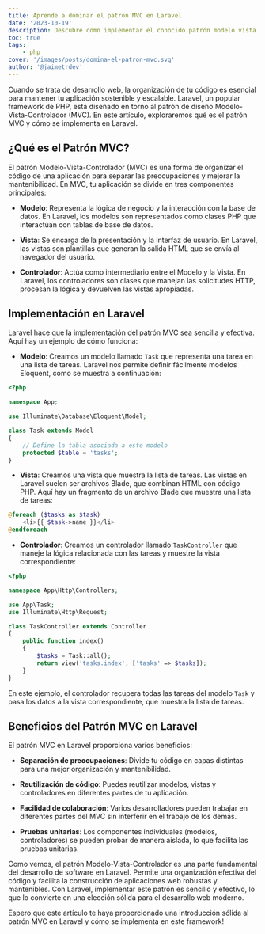 ```yaml
---
title: Aprende a dominar el patrón MVC en Laravel
date: '2023-10-19'
description: Descubre como implementar el conocido patrón modelo vista controlador en tus aplicaciones PHP con Laravel y convierte en un experto codeando.
toc: true
tags:
    - php
cover: '/images/posts/domina-el-patron-mvc.svg'
author: '@jaimetrdev'
---
```


Cuando se trata de desarrollo web, la organización de tu código es esencial para mantener tu aplicación sostenible y escalable. Laravel, un popular framework de PHP, está diseñado en torno al patrón de diseño Modelo-Vista-Controlador (MVC). En este artículo, exploraremos qué es el patrón MVC y cómo se implementa en Laravel.

## ¿Qué es el Patrón MVC?

El patrón Modelo-Vista-Controlador (MVC) es una forma de organizar el código de una aplicación para separar las preocupaciones y mejorar la mantenibilidad. En MVC, tu aplicación se divide en tres componentes principales:

-   **Modelo**: Representa la lógica de negocio y la interacción con la base de datos. En Laravel, los modelos son representados como clases PHP que interactúan con tablas de base de datos.

-   **Vista**: Se encarga de la presentación y la interfaz de usuario. En Laravel, las vistas son plantillas que generan la salida HTML que se envía al navegador del usuario.

-   **Controlador**: Actúa como intermediario entre el Modelo y la Vista. En Laravel, los controladores son clases que manejan las solicitudes HTTP, procesan la lógica y devuelven las vistas apropiadas.

## Implementación en Laravel

Laravel hace que la implementación del patrón MVC sea sencilla y efectiva. Aquí hay un ejemplo de cómo funciona:

-   **Modelo**: Creamos un modelo llamado `Task` que representa una tarea en una lista de tareas. Laravel nos permite definir fácilmente modelos Eloquent, como se muestra a continuación:

```php
<?php

namespace App;

use Illuminate\Database\Eloquent\Model;

class Task extends Model
{
    // Define la tabla asociada a este modelo
    protected $table = 'tasks';
}
```

-   **Vista**: Creamos una vista que muestra la lista de tareas. Las vistas en Laravel suelen ser archivos Blade, que combinan HTML con código PHP. Aquí hay un fragmento de un archivo Blade que muestra una lista de tareas:

```php
@foreach ($tasks as $task)
    <li>{{ $task->name }}</li>
@endforeach
```

-   **Controlador**: Creamos un controlador llamado `TaskController` que maneje la lógica relacionada con las tareas y muestre la vista correspondiente:

```php
<?php

namespace App\Http\Controllers;

use App\Task;
use Illuminate\Http\Request;

class TaskController extends Controller
{
    public function index()
    {
        $tasks = Task::all();
        return view('tasks.index', ['tasks' => $tasks]);
    }
}
```

En este ejemplo, el controlador recupera todas las tareas del modelo `Task` y pasa los datos a la vista correspondiente, que muestra la lista de tareas.

## Beneficios del Patrón MVC en Laravel

El patrón MVC en Laravel proporciona varios beneficios:

-   **Separación de preocupaciones**: Divide tu código en capas distintas para una mejor organización y mantenibilidad.

-   **Reutilización de código**: Puedes reutilizar modelos, vistas y controladores en diferentes partes de tu aplicación.

-   **Facilidad de colaboración**: Varios desarrolladores pueden trabajar en diferentes partes del MVC sin interferir en el trabajo de los demás.

-   **Pruebas unitarias**: Los componentes individuales (modelos, controladores) se pueden probar de manera aislada, lo que facilita las pruebas unitarias.

Como vemos, el patrón Modelo-Vista-Controlador es una parte fundamental del desarrollo de software en Laravel. Permite una organización efectiva del código y facilita la construcción de aplicaciones web robustas y mantenibles. Con Laravel, implementar este patrón es sencillo y efectivo, lo que lo convierte en una elección sólida para el desarrollo web moderno.

Espero que este artículo te haya proporcionado una introducción sólida al patrón MVC en Laravel y cómo se implementa en este framework!
